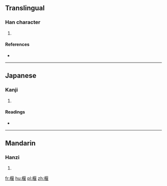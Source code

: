 ==Translingual==

===Han character===
{{Han char|rn=75|rad=木|as=09|sn=13|four=4191<sub>4</sub>|canj=木尸日女 (DSAV)}}

# {{defn|Han|sort=木09}}

====References====
* {{Han ref|kx=0538.020|dkj=15084|dj=0925.160|hdz=21245.020|uh=693B|ud=26939|bh=DDEA|bd=56810}}

----

==Japanese==

===Kanji===
{{ja-kanji|grade=|rs=木09}}

# {{defn|lang=ja|sort=木09}}

====Readings====
* {{ja-readings|on=[[えん]] (en)|kun=[[せき]] (seki)}}

----

==Mandarin==

===Hanzi===
{{cmn-hanzi|pin=[[yàn]] ([[yan4]])|wg=yen<sup>4</sup>}}

# {{defn|lang=cmn|sort=木09}}

[[fr:椻]]
[[hu:椻]]
[[pl:椻]]
[[zh:椻]]